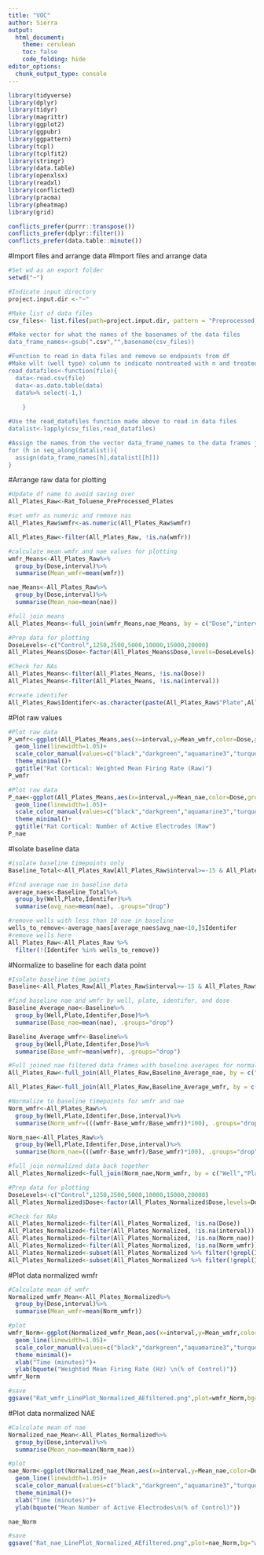 ---
title: "VOC"
author: Sierra
output:
  html_document:
    theme: cerulean
    toc: false
    code_folding: hide
editor_options: 
  chunk_output_type: console
---
```{r load packages}

library(tidyverse)
library(dplyr)
library(tidyr)
library(magrittr)
library(ggplot2)
library(ggpubr)
library(ggpattern)
library(tcpl)
library(tcplfit2)
library(stringr)
library(data.table)
library(openxlsx)
library(readxl)
library(conflicted)
library(pracma)
library(pheatmap)
library(grid)

conflicts_prefer(purrr::transpose())
conflicts_prefer(dplyr::filter())
conflicts_prefer(data.table::minute())

```

#Import files and arrange data
#Import files and arrange data
```{r}
#Set wd as an export folder
setwd("~")

#Indicate input directory
project.input.dir <-"~"

#Make list of data files 
csv_files<- list.files(path=project.input.dir, pattern = "Preprocessed_file_Rodent, recursive = T, full.names = T) 

#Make vector for what the names of the basenames of the data files
data_frame_names<-gsub(".csv","",basename(csv_files))

#Function to read in data files and remove se endpoints from df
#Make wllt (well type) column to indicate nontreated with n and treated with a t
read_datafiles<-function(file){
  data<-read.csv(file)
  data<-as.data.table(data)
  data%>% select(-1,)
    
    }

#Use the read_datafiles function made above to read in data files
datalist<-lapply(csv_files,read_datafiles)

#Assign the names from the vector data_frame_names to the data frames just read in
for (h in seq_along(datalist)){
  assign(data_frame_names[h],datalist[[h]])
}
```

#Arrange raw data for plotting
```{r}
#Update df name to avoid saving over
All_Plates_Raw<-Rat_Toluene_PreProcessed_Plates

#set wmfr as numeric and remove nas
All_Plates_Raw$wmfr<-as.numeric(All_Plates_Raw$wmfr)

All_Plates_Raw<-filter(All_Plates_Raw, !is.na(wmfr))

#calculate mean wmfr and nae values for plotting
wmfr_Means<-All_Plates_Raw%>%
  group_by(Dose,interval)%>%
  summarise(Mean_wmfr=mean(wmfr)) 

nae_Means<-All_Plates_Raw%>%
  group_by(Dose,interval)%>%
  summarise(Mean_nae=mean(nae)) 

#full join means 
All_Plates_Means<-full_join(wmfr_Means,nae_Means, by = c("Dose","interval"))

#Prep data for plotting
DoseLevels<-c("Control",1250,2500,5000,10000,15000,20000)
All_Plates_Means$Dose<-factor(All_Plates_Means$Dose,levels=DoseLevels)

#Check for NAs
All_Plates_Means<-filter(All_Plates_Means, !is.na(Dose))
All_Plates_Means<-filter(All_Plates_Means, !is.na(interval))

#create identifer
All_Plates_Raw$Identifer<-as.character(paste(All_Plates_Raw$"Plate",All_Plates_Raw$"Well",sep="_"))

```

#Plot raw values 
```{r}
#Plot raw data
P_wmfr<-ggplot(All_Plates_Means,aes(x=interval,y=Mean_wmfr,color=Dose,group=Dose))+
  geom_line(linewidth=1.05)+
  scale_color_manual(values=c("black","darkgreen","aquamarine3","turquoise3","dodgerblue4","purple4","orchid"))+
  theme_minimal()+
  ggtitle("Rat Cortical: Weighted Mean Firing Rate (Raw)")
P_wmfr
```

```{r}
#Plot raw data
P_nae<-ggplot(All_Plates_Means,aes(x=interval,y=Mean_nae,color=Dose,group=Dose))+
  geom_line(linewidth=1.05)+
  scale_color_manual(values=c("black","darkgreen","aquamarine3","turquoise3","dodgerblue4","purple4","orchid"))+
  theme_minimal()+
  ggtitle("Rat Cortical: Number of Active Electrodes (Raw")
P_nae
```

#Isolate baseline data 
```{r}
#isolate baseline timepoints only
Baseline_Total<-All_Plates_Raw[All_Plates_Raw$interval>=-15 & All_Plates_Raw$interval<=-1,]

#find average nae in baseline data
average_naes<-Baseline_Total%>%
  group_by(Well,Plate,Identifer)%>%
  summarise(avg_nae=mean(nae), .groups="drop")

#remove wells with less than 10 nae in baseline
wells_to_remove<-average_naes[average_naes$avg_nae<10,]$Identifer
#remove wells here
All_Plates_Raw<-All_Plates_Raw %>%
  filter(!(Identifer %in% wells_to_remove))

```

#Normalize to baseline for each data point
```{r}
#Isolate baseline time points
Baseline<-All_Plates_Raw[All_Plates_Raw$interval>=-15 & All_Plates_Raw$interval<=-1,] 

#find baseline nae and wmfr by well, plate, identifer, and dose
Baseline_Average_nae<-Baseline%>%
  group_by(Well,Plate,Identifer,Dose)%>%
  summarise(Base_nae=mean(nae), .groups="drop")

Baseline_Average_wmfr<-Baseline%>%
  group_by(Well,Plate,Identifer,Dose)%>%
  summarise(Base_wmfr=mean(wmfr), .groups="drop")

#Full joined nae filtered data frames with baseline averages for normalizing
All_Plates_Raw<-full_join(All_Plates_Raw,Baseline_Average_nae, by = c("Well","Plate","Identifer","Dose"))

All_Plates_Raw<-full_join(All_Plates_Raw,Baseline_Average_wmfr, by = c("Well","Plate","Identifer","Dose"))

#Normalize to baseline timepoints for wmfr and nae
Norm_wmfr<-All_Plates_Raw%>%
  group_by(Well,Plate,Identifer,Dose,interval)%>%
  summarise(Norm_wmfr=(((wmfr-Base_wmfr/Base_wmfr))*100), .groups="drop")

Norm_nae<-All_Plates_Raw%>%
  group_by(Well,Plate,Identifer,Dose,interval)%>%
  summarise(Norm_nae=(((wmfr-Base_wmfr)/Base_wmfr)*100), .groups="drop")

#full join normalized data back together
All_Plates_Normalized<-full_join(Norm_nae,Norm_wmfr, by = c("Well","Plate","Identifer","Dose","interval"))

#Prep data for plotting
DoseLevels<-c("Control",1250,2500,5000,10000,15000,20000)
All_Plates_Normalized$Dose<-factor(All_Plates_Normalized$Dose,levels=DoseLevels)

#Check for NAs
All_Plates_Normalized<-filter(All_Plates_Normalized, !is.na(Dose))
All_Plates_Normalized<-filter(All_Plates_Normalized, !is.na(interval))
All_Plates_Normalized<-filter(All_Plates_Normalized, !is.na(Norm_nae))
All_Plates_Normalized<-filter(All_Plates_Normalized, !is.na(Norm_wmfr))
All_Plates_Normalized<-subset(All_Plates_Normalized %>% filter(!grepl(Inf,Norm_nae)))
All_Plates_Normalized<-subset(All_Plates_Normalized %>% filter(!grepl(Inf,Norm_wmfr)))

```

#Plot data normalized wmfr
```{r}
#Calculate mean of wmfr
Normalized_wmfr_Mean<-All_Plates_Normalized%>%
  group_by(Dose,interval)%>%
  summarise(Mean_wmfr=mean(Norm_wmfr))

#plot
wmfr_Norm<-ggplot(Normalized_wmfr_Mean,aes(x=interval,y=Mean_wmfr,color=Dose,group=Dose))+
  geom_line(linewidth=1.05)+
  scale_color_manual(values=c("black","darkgreen","aquamarine3","turquoise3","dodgerblue3","purple4","orchid"))+
  theme_minimal()+
  xlab("Time (minutes)")+
  ylab(bquote("Weighted Mean Firing Rate (Hz) \n(% of Control)"))
wmfr_Norm

#save
ggsave("Rat_wmfr_LinePlot_Normalized_AEfiltered.png",plot=wmfr_Norm,bg="white",width=10,height=4.5)
```

#Plot data normalized NAE
```{r}
#Calculate mean of nae
Normalized_nae_Mean<-All_Plates_Normalized%>%
  group_by(Dose,interval)%>%
  summarise(Mean_nae=mean(Norm_nae))

#plot
nae_Norm<-ggplot(Normalized_nae_Mean,aes(x=interval,y=Mean_nae,color=Dose,group=Dose))+
  geom_line(linewidth=1.05)+
  scale_color_manual(values=c("black","darkgreen","aquamarine3","turquoise3","dodgerblue3","purple4","orchid"))+
  theme_minimal()+
  xlab("Time (minutes)")+
  ylab(bquote("Mean Number of Active Electrodes\n(% of Control)"))

nae_Norm

#save
ggsave("Rat_nae_LinePlot_Normalized_AEfiltered.png",plot=nae_Norm,bg="white",width=10,height=4.5)
```
